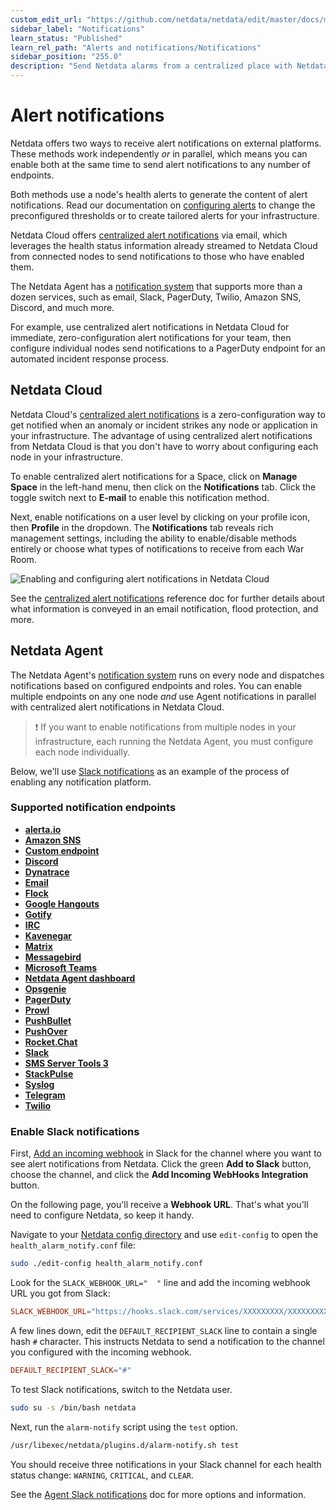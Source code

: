 ```yaml
---
custom_edit_url: "https://github.com/netdata/netdata/edit/master/docs/monitor/enable-notifications.md"
sidebar_label: "Notifications"
learn_status: "Published"
learn_rel_path: "Alerts and notifications/Notifications"
sidebar_position: "255.0"
description: "Send Netdata alarms from a centralized place with Netdata Cloud, or configure nodes individually, to enable incident response and faster resolution."
---
```



# Alert notifications

Netdata offers two ways to receive alert notifications on external platforms. These methods work independently _or_ in
parallel, which means you can enable both at the same time to send alert notifications to any number of endpoints.

Both methods use a node's health alerts to generate the content of alert notifications. Read our documentation on [configuring alerts](/docs/alerts-and-notifications/configure-alerts) to change the preconfigured thresholds or to create tailored alerts for your
infrastructure.

Netdata Cloud offers [centralized alert notifications](#netdata-cloud) via email, which leverages the health status
information already streamed to Netdata Cloud from connected nodes to send notifications to those who have enabled them.

The Netdata Agent has a [notification system](#netdata-agent) that supports more than a dozen services, such as email,
Slack, PagerDuty, Twilio, Amazon SNS, Discord, and much more.

For example, use centralized alert notifications in Netdata Cloud for immediate, zero-configuration alert notifications
for your team, then configure individual nodes send notifications to a PagerDuty endpoint for an automated incident
response process.

## Netdata Cloud

Netdata Cloud's [centralized alert
notifications](/docs/alerts-and-notifications/notifications/cloud-alert-notifications) is a zero-configuration way to
get notified when an anomaly or incident strikes any node or application in your infrastructure. The advantage of using
centralized alert notifications from Netdata Cloud is that you don't have to worry about configuring each node in your
infrastructure.

To enable centralized alert notifications for a Space, click on **Manage Space** in the left-hand menu, then click on
the **Notifications** tab. Click the toggle switch next to **E-mail** to enable this notification method.

Next, enable notifications on a user level by clicking on your profile icon, then **Profile** in the dropdown. The
**Notifications** tab reveals rich management settings, including the ability to enable/disable methods entirely or
choose what types of notifications to receive from each War Room.

![Enabling and configuring alert notifications in Netdata
Cloud](https://user-images.githubusercontent.com/1153921/101936280-93c50900-3b9d-11eb-9ba0-d6927fa872b7.gif)

See the [centralized alert notifications](/docs/alerts-and-notifications/notifications/cloud-alert-notifications)
reference doc for further details about what information is conveyed in an email notification, flood protection, and
more.

## Netdata Agent

The Netdata Agent's [notification system](/docs/alerts-and-notifications/notifications/agent-alert-notifications) runs on every node and dispatches
notifications based on configured endpoints and roles. You can enable multiple endpoints on any one node _and_ use Agent
notifications in parallel with centralized alert notifications in Netdata Cloud.

> ❗ If you want to enable notifications from multiple nodes in your infrastructure, each running the Netdata Agent, you
> must configure each node individually.

Below, we'll use [Slack notifications](#enable-slack-notifications) as an example of the process of enabling any
notification platform.

### Supported notification endpoints

-   [**alerta.io**](/docs/alerts-and-notifications/notifications/agent-alert-notifications/alerta)
-   [**Amazon SNS**](/docs/alerts-and-notifications/notifications/agent-alert-notifications/amazon-sns)
-   [**Custom endpoint**](/docs/alerts-and-notifications/notifications/agent-alert-notifications/custom-endpoint)
-   [**Discord**](/docs/alerts-and-notifications/notifications/agent-alert-notifications/discord)
-   [**Dynatrace**](/docs/alerts-and-notifications/notifications/agent-alert-notifications/dynatrace-events)
-   [**Email**](/docs/alerts-and-notifications/notifications/agent-alert-notifications/email)
-   [**Flock**](/docs/alerts-and-notifications/notifications/agent-alert-notifications/flock)
-   [**Google Hangouts**](/docs/alerts-and-notifications/notifications/agent-alert-notifications/google-hangouts)
-   [**Gotify**](/docs/alerts-and-notifications/notifications/agent-alert-notifications/gotify)
-   [**IRC**](/docs/alerts-and-notifications/notifications/agent-alert-notifications/irc)
-   [**Kavenegar**](/docs/alerts-and-notifications/notifications/agent-alert-notifications/kavenegar)
-   [**Matrix**](/docs/alerts-and-notifications/notifications/agent-alert-notifications/matrix)
-   [**Messagebird**](/docs/alerts-and-notifications/notifications/agent-alert-notifications/messagebird)
-   [**Microsoft Teams**](/docs/alerts-and-notifications/notifications/agent-alert-notifications/microsoft-teams)
-   [**Netdata Agent dashboard**](/docs/alerts-and-notifications/notifications/agent-alert-notifications/browser-pop-ups)
-   [**Opsgenie**](/docs/alerts-and-notifications/notifications/agent-alert-notifications/opsgenie)
-   [**PagerDuty**](/docs/alerts-and-notifications/notifications/agent-alert-notifications/pagerduty)
-   [**Prowl**](/docs/alerts-and-notifications/notifications/agent-alert-notifications/prowl)
-   [**PushBullet**](/docs/alerts-and-notifications/notifications/agent-alert-notifications/pushbullet)
-   [**PushOver**](/docs/alerts-and-notifications/notifications/agent-alert-notifications/pushover)
-   [**Rocket.Chat**](/docs/alerts-and-notifications/notifications/agent-alert-notifications/rocket-chat)
-   [**Slack**](/docs/alerts-and-notifications/notifications/agent-alert-notifications/slack)
-   [**SMS Server Tools 3**](/docs/alerts-and-notifications/notifications/agent-alert-notifications/sms-server)
-   [**StackPulse**](/docs/alerts-and-notifications/notifications/agent-alert-notifications/stackpulse)
-   [**Syslog**](/docs/alerts-and-notifications/notifications/agent-alert-notifications/syslog)
-   [**Telegram**](/docs/alerts-and-notifications/notifications/agent-alert-notifications/telegram)
-   [**Twilio**](/docs/alerts-and-notifications/notifications/agent-alert-notifications/twilio)

### Enable Slack notifications

First, [Add an incoming webhook](https://slack.com/apps/A0F7XDUAZ-incoming-webhooks) in Slack for the channel where you
want to see alert notifications from Netdata. Click the green **Add to Slack** button, choose the channel, and click the
**Add Incoming WebHooks Integration** button.

On the following page, you'll receive a **Webhook URL**. That's what you'll need to configure Netdata, so keep it handy.

Navigate to your [Netdata config directory](/docs/getting-started/manage-and-configure/configuration#the-netdata-config-directory) and use `edit-config` to
open the `health_alarm_notify.conf` file:

```bash
sudo ./edit-config health_alarm_notify.conf
```

Look for the `SLACK_WEBHOOK_URL="  "` line and add the incoming webhook URL you got from Slack:

```conf
SLACK_WEBHOOK_URL="https://hooks.slack.com/services/XXXXXXXXX/XXXXXXXXX/XXXXXXXXXXXX"
```

A few lines down, edit the `DEFAULT_RECIPIENT_SLACK` line to contain a single hash `#` character. This instructs Netdata
to send a notification to the channel you configured with the incoming webhook.

```conf
DEFAULT_RECIPIENT_SLACK="#"
```

To test Slack notifications, switch to the Netdata user.

```bash
sudo su -s /bin/bash netdata
```

Next, run the `alarm-notify` script using the `test` option.

```bash
/usr/libexec/netdata/plugins.d/alarm-notify.sh test
```

You should receive three notifications in your Slack channel for each health status change: `WARNING`, `CRITICAL`, and
`CLEAR`.

See the [Agent Slack notifications](/docs/alerts-and-notifications/notifications/agent-alert-notifications/slack) doc for more options and information.

